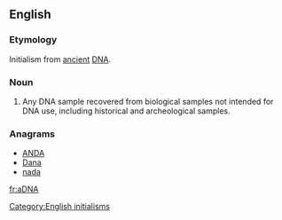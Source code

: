 ==English==

===Etymology===

Initialism from [[ancient]] [[DNA]].

===Noun===
{{en-noun}}
{{wikipedia|ancient DNA}}
# {{genetics}} Any DNA sample recovered from biological samples not intended for DNA use, including historical and archeological samples.

===Anagrams===
* [[ANDA#English|ANDA]]
* [[Dana#English|Dana]]
* [[nada#English|nada]]

[[Category:English initialisms]]

[[fr:aDNA]]